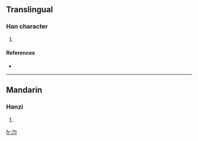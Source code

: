 ==Translingual==

===Han character===
{{Han char|rn=85|rad=水|as=04|sn=7|four=|canj=水心戈一 (EPIM), 水心一一 (EPMM)}}

# {{defn|Han|sort=水04}}

====References====
* {{Han ref|kx=0607.160|dkj=17158|dj=1001.030|hdz=31570.060|uh=6C6E|ud=27758}}

----

==Mandarin==

===Hanzi===
{{cmn-hanzi|pin=[[jūn]] ([[jun1]])|wg=chün<sup>1</sup>}}

# {{defn|Mandarin}}

[[fr:汮]]